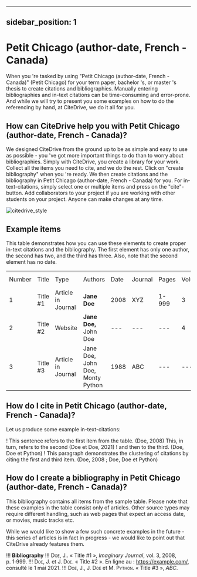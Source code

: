 
---
sidebar_position: 1
---

# Petit Chicago (author-date, French - Canada)

When you 're tasked by using "Petit Chicago (author-date, French - Canada)" (Petit Chicago) for your term paper, bachelor 's, or master 's thesis to create citations and bibliographies.
Manually entering bibliographies and in-text citations can be time-consuming and error-prone. And while we will try to present you some examples on how to do the referencing by hand, at CiteDrive, we do it all for you.

<!---
## About  Petit Chicago (author-date, French - Canada)

* Title: Petit Chicago (author-date, French - Canada)
* Short Title (Id): Petit Chicago)
* Authors: Petit Chicago (author-date, French - Canada)
* Download: Petit Chicago (author-date, French - Canada)
 --->

## How can CiteDrive help you with Petit Chicago (author-date, French - Canada)?

We designed CiteDrive from the ground up to be as simple and easy to use as possible - you 've got more important things to do than to worry about bibliographies. Simply with CiteDrive, you create a library for your work. Collect all the items you need to cite, and we do the rest. Click on "create bibliography" when you 're ready. We then create citations and the bibliography in Petit Chicago (author-date, French - Canada) for you. For in-text-citations, simply select one or multiple items and press on the "cite"-button. Add collaborators to your project if you are working with other students on your project. Anyone can make changes at any time.


![citedrive_style](images/petit-chicago-authordate-french--canada.svg "Choose Petit Chicago (author-date, French - Canada) in the CiteDrive App")


## Example items

This table demonstrates how you can use these elements to create proper in-text citations and the bibliography. The first element has only one author, the second has two, and the third has three. Also, note that the second element has no date.


<table>
  <tr>
   <td>Number
   </td>
   <td>Title
   </td>
   <td>Type
   </td>
   <td>Authors
   </td>
   <td>Date
   </td>
   <td>Journal
   </td>
   <td>Pages
   </td>
   <td>Volume
   </td>
   <td>Issue
   </td>
   <td>Access Date
   </td>
  </tr>
  <tr>
   <td>1
   </td>
   <td>Title #1
   </td>
   <td>Article in Journal
   </td>
   <td><strong>Jane Doe</strong>
   </td>
   <td>2008
   </td>
   <td>XYZ
   </td>
   <td>1-999
   </td>
   <td>3
   </td>
   <td>2
   </td>
   <td>--
   </td>
  </tr>
  <tr>
   <td>
2
   </td>
   <td>Title #2
   </td>
   <td>Website
   </td>
   <td><strong>Jane Doe, </strong>John Doe
   </td>
   <td>---
   </td>
   <td>---
   </td>
   <td>---
   </td>
   <td>4
   </td>
   <td>---
   </td>
   <td>2020-05-01
   </td>
  </tr>
  <tr>
   <td>3
   </td>
   <td>Title #3
   </td>
   <td>Article in Journal
   </td>
   <td>Jane Doe, John Doe, Monty Python
   </td>
   <td>1988
   </td>
   <td>ABC
   </td>
   <td>---
   </td>
   <td>---
   </td>
   <td>16
   </td>
   <td>---
   </td>
  </tr>
</table>



## How do I cite in  Petit Chicago (author-date, French - Canada)?

Let us produce some example in-text-citations:

! This sentence refers to the first item from the table. (Doe, 2008) This, in turn, refers to the second (Doe et Doe, 2021)
! and then to the third.  (Doe, Doe et Python)
! This paragraph demonstrates the clustering of citations by citing the first and third item. (Doe, 2008 ; Doe, Doe et Python)



## How do I create a bibliography in Petit Chicago (author-date, French - Canada)?

This bibliography contains all items from the sample table. Please note that these examples in the table consist only of articles. Other source types may require different handling, such as web pages that expect an access date, or movies, music tracks etc.

While we would like to show a few such concrete examples in the future - this series of articles is in fact in progress - we would like to point out that CiteDrive already features them.


!!! **Bibliography**
!!! <span style="font-variant:small-caps;">Doe</span>, J.. « Title #1 », <i>Imaginary Journal</i>, vol. 3, 2008, p. 1‑999.
!!! <span style="font-variant:small-caps;">Doe</span>, J. et J. <span style="font-variant:small-caps;">Doe</span>. « Title #2 ». En ligne au : <https://example.com/>, consulté le 1 mai 2021.
!!! <span style="font-variant:small-caps;">Doe</span>, J., J. <span style="font-variant:small-caps;">Doe</span> et M. <span style="font-variant:small-caps;">Python</span>. « Title #3 », <i>ABC</i>.


```
        